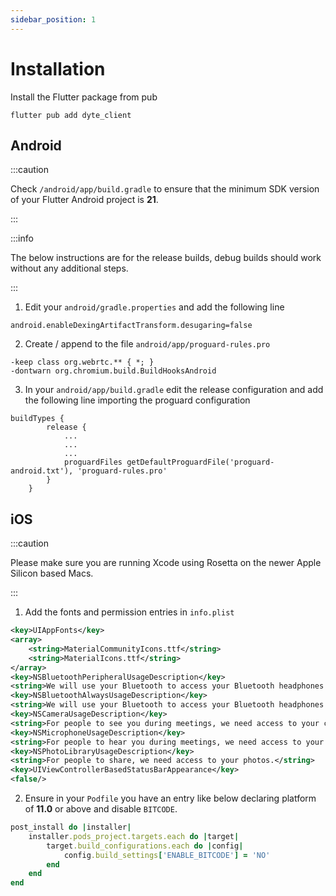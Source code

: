 ```yaml
---
sidebar_position: 1
---
```


# Installation

Install the Flutter package from pub

```shell
flutter pub add dyte_client
```

## Android

:::caution

Check `/android/app/build.gradle` to ensure that the minimum SDK version of your Flutter Android project is **21**.

:::

:::info

The below instructions are for the release builds, debug builds should work without any additional steps.

:::

1. Edit your `android/gradle.properties` and add the following line

```
android.enableDexingArtifactTransform.desugaring=false
```

2. Create / append to the file `android/app/proguard-rules.pro`

```
-keep class org.webrtc.** { *; }
-dontwarn org.chromium.build.BuildHooksAndroid
```

3. In your `android/app/build.gradle` edit the release configuration and add the following line importing the proguard configuration

```
buildTypes {
        release {
            ...
            ...
            ...
            proguardFiles getDefaultProguardFile('proguard-android.txt'), 'proguard-rules.pro'
        }
    }
```

## iOS

:::caution

Please make sure you are running Xcode using Rosetta on the newer Apple Silicon based Macs.

:::

1. Add the fonts and permission entries in `info.plist`

```xml
<key>UIAppFonts</key>
<array>
    <string>MaterialCommunityIcons.ttf</string>
    <string>MaterialIcons.ttf</string>
</array>
<key>NSBluetoothPeripheralUsageDescription</key>
<string>We will use your Bluetooth to access your Bluetooth headphones.</string>
<key>NSBluetoothAlwaysUsageDescription</key>
<string>We will use your Bluetooth to access your Bluetooth headphones.</string>
<key>NSCameraUsageDescription</key>
<string>For people to see you during meetings, we need access to your camera.</string>
<key>NSMicrophoneUsageDescription</key>
<string>For people to hear you during meetings, we need access to your microphone.</string>
<key>NSPhotoLibraryUsageDescription</key>
<string>For people to share, we need access to your photos.</string>
<key>UIViewControllerBasedStatusBarAppearance</key>
<false/>
```

2. Ensure in your `Podfile` you have an entry like below declaring platform of **11.0** or above and disable `BITCODE`.

```ruby
post_install do |installer|
    installer.pods_project.targets.each do |target|
        target.build_configurations.each do |config|
            config.build_settings['ENABLE_BITCODE'] = 'NO'
        end
    end
end
```
